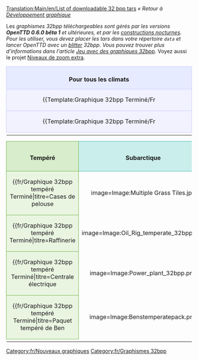 [[Translation:Main/en/List of downloadable 32 bpp tars]]{{en/-}}{{fr/Raccourci|Liste 32bpp}}
''« Retour à [[Main/fr/Développement des graphismes|Développement graphique]]''

Les ''graphismes 32bpp téléchargeables sont gérés par les versions '''OpenTTD 0.6.0 bêta 1''' et ultérieures, et par les [[Main/fr/Construction de nuit|constructions nocturnes]]. Pour les utiliser, vous devez placer les tars dans votre répertoire <code>data</code> et lancer OpenTTD avec un [[Main/fr/Blitter|blitter]] 32bpp. Vous pouvez trouver plus d'informations dans l'article [[Main/fr/Jeu avec des graphiques 32bpp|Jeu avec des graphiques 32bpp]].'' Voyez aussi le projet [[Main/fr/Niveaux de zoom extra 32bpp|Niveaux de zoom extra]].

{| width="100%"
|-
|align="center" colspan="4" style="background-color: #e7ebff; border: 1px solid #c7c8fe; margin: 0; padding: 0.5em 1em 0em 1em;"|<font size="3">'''Pour tous les climats'''</font>
|-
|width="25%" valign="top" style="background-color: #f1f2fe; border: 1px solid #c7c8fe;"|

{{Template:Graphique 32bpp Terminé/Fr
|image=Image:Transmitter2.png
|titre=Émetteur
|artiste=[[Archive/en/LordAzamath|LordAzamath]]
|codeur=[[Archive/en/LordAzamath|LordAzamath]]
|fichier=http://www.tt-forums.net/download.php?id=82106
|forum=http://www.tt-forums.net/viewtopic.php?f=36&t=14549&start=3340#p645625
|notes=Tout commentaire dans le sujet du mixeur.
}}

|width="25%" valign="top" style="background-color: #f1f2fe; border: 1px solid #c7c8fe;"|

{{Template:Graphique 32bpp Terminé/Fr
|image=Image:toolbar3.png
|titre=Barre d'outils principale
|artiste=Joed, Athanasios
|codeur=GeekToo
|fichier=http://www.tt-forums.net/download/file.php?id=81964
|forum=http://www.tt-forums.net/viewtopic.php?f=36&p=644152#p644152
|notes=Nouvelle version, icônes des gares remplacées
}}

|width="25%" valign="top" style="background-color: #f1f2fe; border: 1px solid #c7c8fe;"|

{{Template:Graphique 32bpp Terminé/Fr
|image=Image:Foster.png
|titre=Bus Hereford/Foster
|artiste=Geektoo
|codeur=GeekToo
|fichier=http://www.tt-forums.net/download.php?id=81177
|forum=http://www.tt-forums.net/viewtopic.php?p=640310#p640310
|notes=Encore [http://en.wiktionary.org/wiki/WIP en cours], mais codé pour être utilisé dans le jeu; tout commentaire dans le sujet du mixeur.
}}

|width="25%" valign="top" style="background-color: #f1f2fe; border: 1px solid #c7c8fe;"|

{{Template:Graphique 32bpp Terminé/Fr
|image=Image:Ufo.PNG
|titre=Petit et grand OVNI + Chasseur
|artiste=Wacki
|codeur=[[Archive/en/Soeb|Soeb]]
|fichier=http://tt-forums.net/download.php?id=81792
|forum=http://tt-forums.net/viewtopic.php?f=36&t=14549&p=643883&hilit=#p643883
|notes=Tout commentaire sur le sujet du mixeur.
}}

|-
|valign="top" style="background-color: #f1f2fe; border: 1px solid #c7c8fe;"|

{{Template:Graphique 32bpp Terminé/Fr
|image=Image:townpack32bpp.jpg
|titre=Paquet de ville
|artiste=[[Archive/en/Ben|Ben]]
|codeur=[[Archive/en/Soeb|Soeb]]
|fichier=http://tt-forums.net/download.php?id=82179
|forum=http://tt-forums.net/viewtopic.php?f=36&t=14549&p=646155
|notes=Remplace les routes et les chaussées. Tout commentaire dans le sujet du mixeur.
}}

|valign="top" style="background-color: #f1f2fe; border: 1px solid #c7c8fe;"|

{{Template:Graphique 32bpp Terminé/Fr
|image=Image:squareselevated32bpp.PNG
|titre=Sélecteurs - surélevé
|artiste=[[Archive/en/Ben|Ben]]
|codeur=[[Archive/en/Soeb|Soeb]]
|fichier=http://tt-forums.net/download.php?id=82009
|forum=http://tt-forums.net/viewtopic.php?f=36&t=14549&p=645114#p645114
|notes=Remplace les sélecteurs - version surélevée. Tout commentaire dans le sujet du mixeur.
}}

|valign="top" style="background-color: #f1f2fe; border: 1px solid #c7c8fe;"|

{{Template:Graphique 32bpp Terminé/Fr
|image=Image:squaresnotelevated32bpp.PNG
|titre=Sélecteurs - non surélevés
|artiste=[[Archive/en/Ben|Ben]]
|codeur=[[Archive/en/Soeb|Soeb]]
|fichier=http://tt-forums.net/download.php?id=82010
|forum=http://tt-forums.net/viewtopic.php?f=36&t=14549&p=645114#p645114
|notes=Remplace les sélecteurs - version non surélevée. Tout commentaire dans le sujet du mixeur.
}}

|valign="top" style="background-color: #f1f2fe; border: 1px solid #c7c8fe;"|

|-
|}

{| 
|-
|width="25%" align="center" style="background-color: #d8edcb; border: 1px solid #6ab23e; margin: 0; padding: 0.5em 1em 0em 1em;"|<font size="3">'''Tempéré'''</font>
|width="25%" align="center" style="background-color: #caeeeb; border: 1px solid #3bb5ab; margin: 0; padding: 0.5em 1em 0em 1em;"|<font size="3">'''Subarctique'''</font>
|width="25%" align="center" style="background-color: #eee2ca; border: 1px solid #b58b3b; margin: 0; padding: 0.5em 1em 0em 1em;"|<font size="3">'''Subtropical'''</font>
|width="25%" align="center" style="background-color: #d3ffb9; border: 1px solid #5bf000; margin: 0; padding: 0.5em 1em 0em 1em;"|<font size="3">'''Pays des jouets'''</font>
|-
|valign="top" style="background-color: #e9f5e1; border: 1px solid #6ab23e;"|

{{fr/Graphique 32bpp tempéré Terminé|titre=Cases de pelouse
|image=Image:Multiple Grass Tiles.jpg
|artiste=GeekToo
|codeur=GeekToo
|fichier=http://www.tt-forums.net/download.php?id=78740
|forum=http://www.tt-forums.net/viewtopic.php?p=625408#p625408
|notes=Remplace les cases de prairie du niveau de zoom d'origine.
}}

|valign="top" style="background-color: #e0f6f4; border: 1px solid #3bb5ab;"|

{{fr/Graphique 32bpp subarctique Terminé|titre=Centrale électrique
|image=Image:Power_plant_32bpp.png
|artiste=[[Archive/en/LordAzamath|LordAzamath]]
|codeur=[[Archive/en/LordAzamath|LordAzamath]]
|fichier=http://www.tt-forums.net/download.php?id=82178
|forum=http://www.tt-forums.net/viewtopic.php?f=36&t=14549&p=646149#p646145
|notes=Remplace la [[Main/fr/Centrale électrique|Centrale électrique]]. Inclut son cycle de construction. Un seul bogue connu... bientôt corrigé.
}}

|valign="top" style="background-color: #f6eee0; border: 1px solid #b58b3b;"|

{{fr/Graphique 32bpp subtropical Terminé|titre=Banque
|image=Image:Banks.png
|artiste=[[Archive/en/LordAzamath|LordAzamath]]
|codeur=[[Archive/en/LordAzamath|LordAzamath]]
|fichier=http://www.tt-forums.net/download.php?id=78881
|forum=http://www.tt-forums.net/viewtopic.php?f=36&t=33351
|notes=Remplace la [[Main/fr/Banque|banque tropicale/arctique]].
}}

|valign="top" style="background-color: #e6ffd7; border: 1px solid #5bf000;"|

<!--
{{Graphique 32bpp Pays des jouets Terminé/Fr
|titre=
|image=
|artiste=
|codeur=
|fichier=
|forum=
|notes=
}}
-->

|-
|valign="top" style="background-color: #e9f5e1; border: 1px solid #6ab23e;"|

{{fr/Graphique 32bpp tempéré Terminé|titre=Raffinerie
|image=Image:Oil_Rig_temperate_32bpp.png
|artiste=Wacki
|codeur=[[Archive/en/LordAzamath|LordAzamath]]
|fichier=http://www.tt-forums.net/download.php?id=82012
|forum=http://www.tt-forums.net/viewtopic.php?f=36&t=14549&start=3340#p645115
|notes=Remplace la [[Main/fr/Raffinerie|raffinerie]]. L'héliport n'est pas à sa place, il sera corrigé dans le futur.
}}

|valign="top" style="background-color: #e0f6f4; border: 1px solid #3bb5ab;"|

{{fr/Graphique 32bpp subarctique Terminé|titre=Banque
|image=Image:Banks.png
|artiste=[[Archive/en/LordAzamath|LordAzamath]]
|codeur=[[Archive/en/LordAzamath|LordAzamath]]
|fichier=http://www.tt-forums.net/download.php?id=78881
|forum=http://www.tt-forums.net/viewtopic.php?f=36&t=33351
|notes=Remplace la [[Main/fr/Banque|banque tropicale/arctique]].
}}

|valign="top" style="background-color: #f6eee0; border: 1px solid #b58b3b;"|

{{fr/Graphique 32bpp subtropical Terminé|titre=Appartements tropicaux
|image=Image:Tropical_Flats_screenshot.png
|artiste=[[Archive/en/LordAzamath|LordAzamath]]
|codeur=[[Archive/en/LordAzamath|LordAzamath]]
|fichier=http://www.tt-forums.net/download.php?id=80019
|forum=http://www.tt-forums.net/viewtopic.php?p=626531#p626531
|notes=Remplace un bloc d'appartements subtropical.
}}

|valign="top" style="background-color: #e6ffd7; border: 1px solid #5bf000;"|

|-

|valign="top" style="background-color: #e9f5e1; border: 1px solid #6ab23e;"|

{{fr/Graphique 32bpp tempéré Terminé|titre=Centrale électrique
|image=Image:Power_plant_32bpp.png
|artiste=[[Archive/en/LordAzamath|LordAzamath]]
|codeur=[[Archive/en/LordAzamath|LordAzamath]]
|fichier=http://www.tt-forums.net/download.php?id=82178
|forum=http://www.tt-forums.net/viewtopic.php?f=36&t=14549&p=646149#p646145
|notes=Remplace la [[Main/fr/Centrale électrique|centrale électrique]]. Inclut son cycle de construction. Un bogue connu... sera bientôt corrigé.
}}

|valign="top" style="background-color: #e0f6f4; border: 1px solid #3bb5ab;"|

{{fr/Graphique 32bpp subarctique Terminé|titre=Pelouse arctique
|image=Image:Arctic_grass.png
|artiste=[[Archive/en/Alltaken|Alltaken]]
|codeur=[[Archive/en/Soeb|Soeb]]
|fichier=http://www.tt-forums.net/download/file.php?id=91325
|forum=http://www.tt-forums.net/viewtopic.php?f=36&t=14549&p=693142#p693142
|notes=Encore une autre pelouse - pas de transition ou autres.
}}

|valign="top" style="background-color: #f6eee0; border: 1px solid #b58b3b;"|

|valign="top" style="background-color: #e6ffd7; border: 1px solid #5bf000;"|

|-
|valign="top" style="background-color: #e9f5e1; border: 1px solid #6ab23e;"|


{{fr/Graphique 32bpp tempéré Terminé|titre=Paquet tempéré de Ben
|image=Image:Benstemperatepack.png
|artiste=[[Archive/en/Ben|Ben]]
|codeur=[[Archive/en/Soeb|Soeb]]
|fichier=http://www.tt-forums.net/download/file.php?id=82625
|forum=http://www.tt-forums.net/viewtopic.php?p=648072#p648072
|notes=Remplace les routes, les voies ferrées (partiellement), les pelouses, les tunnels et 3 arbres. '''NOTE: vraiment dans le paquet: pelouse, pelouse irrégulière et sol nu.'''
}}

|valign="top" style="background-color: #e0f6f4; border: 1px solid #3bb5ab;"|

|valign="top" style="background-color: #f6eee0; border: 1px solid #b58b3b;"|

|valign="top" style="background-color: #e6ffd7; border: 1px solid #5bf000;"|

|-

|}


{{fr/Navbox Développement graphique}}

[[Category:fr/Nouveaux graphiques]] [[Category:fr/Graphismes 32bpp]]